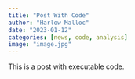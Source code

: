 ```yaml
---
title: "Post With Code"
author: "Harlow Malloc"
date: "2023-01-12"
categories: [news, code, analysis]
image: "image.jpg"
---
```


This is a post with executable code.
